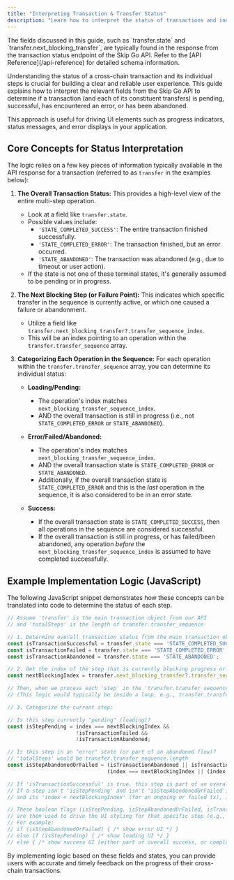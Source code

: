 ```yaml
---
title: "Interpreting Transaction & Transfer Status"
description: "Learn how to interpret the status of transactions and individual transfer steps from the Skip Go API to provide accurate feedback to users."
---
```


<Info>
The fields discussed in this guide, such as `transfer.state` and `transfer.next_blocking_transfer`, are typically found in the response from the transaction status endpoint of the Skip Go API. Refer to the [API Reference](/api-reference) for detailed schema information.
</Info>

Understanding the status of a cross-chain transaction and its individual steps is crucial for building a clear and reliable user experience. This guide explains how to interpret the relevant fields from the Skip Go API to determine if a transaction (and each of its constituent transfers) is pending, successful, has encountered an error, or has been abandoned.

This approach is useful for driving UI elements such as progress indicators, status messages, and error displays in your application.

## Core Concepts for Status Interpretation

The logic relies on a few key pieces of information typically available in the API response for a transaction (referred to as `transfer` in the examples below):

1.  **The Overall Transaction Status:** This provides a high-level view of the entire multi-step operation.
    *   Look at a field like `transfer.state`.
    *   Possible values include:
        *   `'STATE_COMPLETED_SUCCESS'`: The entire transaction finished successfully.
        *   `'STATE_COMPLETED_ERROR'`: The transaction finished, but an error occurred.
        *   `'STATE_ABANDONED'`: The transaction was abandoned (e.g., due to timeout or user action).
    *   If the state is not one of these terminal states, it's generally assumed to be pending or in progress.

2.  **The Next Blocking Step (or Failure Point):** This indicates which specific transfer in the sequence is currently active, or which one caused a failure or abandonment.
    *   Utilize a field like `transfer.next_blocking_transfer?.transfer_sequence_index`.
    *   This will be an index pointing to an operation within the `transfer.transfer_sequence` array.

3.  **Categorizing Each Operation in the Sequence:** For each operation within the `transfer.transfer_sequence` array, you can determine its individual status:

    *   **Loading/Pending:**
        *   The operation's index matches `next_blocking_transfer_sequence_index`.
        *   AND the overall transaction is still in progress (i.e., not `STATE_COMPLETED_ERROR` or `STATE_ABANDONED`).

    *   **Error/Failed/Abandoned:**
        *   The operation's index matches `next_blocking_transfer_sequence_index`.
        *   AND the overall transaction state is `STATE_COMPLETED_ERROR` or `STATE_ABANDONED`.
        *   Additionally, if the overall transaction state is `STATE_COMPLETED_ERROR` and this is the *last* operation in the sequence, it is also considered to be in an error state.

    *   **Success:**
        *   If the overall transaction state is `STATE_COMPLETED_SUCCESS`, then all operations in the sequence are considered successful.
        *   If the overall transaction is still in progress, or has failed/been abandoned, any operation *before* the `next_blocking_transfer_sequence_index` is assumed to have completed successfully.

## Example Implementation Logic (JavaScript)

The following JavaScript snippet demonstrates how these concepts can be translated into code to determine the status of each step.

```javascript
// Assume 'transfer' is the main transaction object from our API
// and 'totalSteps' is the length of transfer.transfer_sequence

// 1. Determine overall transaction status from the main transaction object
const isTransactionSuccessful = transfer.state === 'STATE_COMPLETED_SUCCESS';
const isTransactionFailed = transfer.state === 'STATE_COMPLETED_ERROR';
const isTransactionAbandoned = transfer.state === 'STATE_ABANDONED';

// 2. Get the index of the step that is currently blocking progress or has failed
const nextBlockingIndex = transfer.next_blocking_transfer?.transfer_sequence_index;

// Then, when we process each 'step' in the 'transfer.transfer_sequence' at a given 'index':
// (This logic would typically be inside a loop, e.g., transfer.transfer_sequence.forEach((step, index) => { ... }))

// 3. Categorize the current step:

// Is this step currently "pending" (loading)?
const isStepPending = index === nextBlockingIndex && 
                      !isTransactionFailed && 
                      !isTransactionAbandoned;

// Is this step in an "error" state (or part of an abandoned flow)?
// 'totalSteps' would be transfer.transfer_sequence.length
const isStepAbandonedOrFailed = (isTransactionAbandoned || isTransactionFailed) && 
                                (index === nextBlockingIndex || (index === totalSteps - 1 && isTransactionFailed));

// If 'isTransactionSuccessful' is true, this step is part of an overall successful transaction.
// If a step isn't 'isStepPending' and isn't 'isStepAbandonedOrFailed', 
// and its 'index < nextBlockingIndex' (for an ongoing or failed tx), it's also implicitly a success.

// These boolean flags (isStepPending, isStepAbandonedOrFailed, isTransactionSuccessful)
// are then used to drive the UI styling for that specific step (e.g., node color, edge animation, icons).
// For example:
// if (isStepAbandonedOrFailed) { /* show error UI */ }
// else if (isStepPending) { /* show loading UI */ }
// else { /* show success UI (either part of overall success, or completed before a pending/error state) */ }
```

By implementing logic based on these fields and states, you can provide users with accurate and timely feedback on the progress of their cross-chain transactions. 